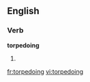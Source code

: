 ==English==
===Verb===
'''torpedoing'''
# {{present participle of|[[torpedo]]}}

[[fr:torpedoing]]
[[vi:torpedoing]]